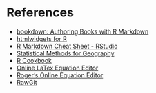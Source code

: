 # References {-}

* [bookdown: Authoring Books with R Markdown](https://bookdown.org/yihui/bookdown/)
* [htmlwidgets for R](http://www.htmlwidgets.org/)
* [R Markdown Cheat Sheet - RStudio](https://www.rstudio.com/wp-content/uploads/2015/02/rmarkdown-cheatsheet.pdf)
* [Statistical Methods for Geography](https://study.sagepub.com/rogerson4e)
* [R Cookbook](http://goo.gl/eewoiU)
* [Online LaTex Equation Editor](https://www.codecogs.com/latex/eqneditor.php)
* [Roger's Online Equation Editor](http://rogercortesi.com/eqn/)
* [RawGit](http://rawgit.com/)
